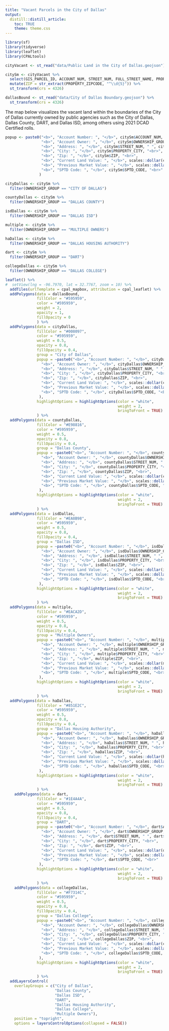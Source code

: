 ```yaml
---
title: "Vacant Parcels in the City of Dallas"
output:
  distill::distill_article:
    toc: TRUE
    theme: theme.css
---
```


```r
library(sf)
library(tidyverse)
library(leaflet)
library(CPALtools)

cityVacant <- st_read("data/Public Land in the City of Dallas.geojson")

citySm <- cityVacant %>%
  select(GIS_PARCEL_ID, ACCOUNT_NUM, STREET_NUM, FULL_STREET_NAME, PROPERTY_CITY, PROPERTY_ZIPCODE, OWNERSHIP_GROUP, LAND_VAL, PREV_MKT_VAL, SPTD_CODE) %>%
  mutate(ZIP = str_extract(PROPERTY_ZIPCODE, "^\\d{5}")) %>%
  st_transform(crs = 4326)

dallasBound <- st_read("data/City of Dallas Boundary.geojson") %>%
  st_transform(crs = 4326)
```

The map below visualizes the vacant land within the boundaries of the City of Dallas currently owned by public agencies such as the City of Dallas, Dallas County, DART, and Dallas ISD, among others using 2021 DCAD Certified rolls.

```r
popup <- paste0("<b>", "Account Number: ", "</b>", citySm$ACCOUNT_NUM, "<br>",
                "<b>", "Account Owner: ", "</b>", citySm$OWNERSHIP_GROUP, "<br>",
                "<b>", "Address: ", "</b>", citySm$STREET_NUM, " ", citySm$FULL_STREET_NAME, "<br>",
                "<b>", "City: ", "</b>", citySm$PROPERTY_CITY, "<br>",
                "<b>", "Zip: ", "</b>", citySm$ZIP, "<br>",
                "<b>", "Current Land Value: ", "</b>", scales::dollar(citySm$LAND_VAL), "<br>",
                "<b>", "Previous Market Value: ", "</b>", scales::dollar(citySm$PREV_MKT_VAL), "<br>",
                "<b>", "SPTD Code: ", "</b>", citySm$SPTD_CODE, "<br>"
               )

cityDallas <- citySm %>%
  filter(OWNERSHIP_GROUP == "CITY OF DALLAS")

countyDallas <- citySm %>%
  filter(OWNERSHIP_GROUP == "DALLAS COUNTY")

isdDallas <- citySm %>%
  filter(OWNERSHIP_GROUP == "DALLAS ISD")

multiple <- citySm %>%
  filter(OWNERSHIP_GROUP == "MULTIPLE OWNERS")

haDallas <- citySm %>%
  filter(OWNERSHIP_GROUP == "DALLAS HOUSING AUTHORITY")

dart <- citySm %>%
  filter(OWNERSHIP_GROUP == "DART")

collegeDallas <- citySm %>%
  filter(OWNERSHIP_GROUP == "DALLAS COLLEGE")

leaflet() %>%
#  setView(lng = -96.7970, lat = 32.7767, zoom = 10) %>%
  addTiles(urlTemplate = cpal_mapbox, attribution = cpal_leaflet) %>%
  addPolygons(data = dallasBound,
              fillColor = "#595959",
              color = "#595959",
              weight = 2,
              opacity = 1,
              fillOpacity = 0
              ) %>%
  addPolygons(data = cityDallas,
              fillColor = "#008097",
              color = "#595959",
              weight = 0.5,
              opacity = 0.8,
              fillOpacity = 0.4,
              group = "City of Dallas",
              popup = ~paste0("<b>", "Account Number: ", "</b>", cityDallas$ACCOUNT_NUM, "<br>",
                "<b>", "Account Owner: ", "</b>", cityDallas$OWNERSHIP_GROUP, "<br>",
                "<b>", "Address: ", "</b>", cityDallas$STREET_NUM, " ", cityDallas$FULL_STREET_NAME, "<br>",
                "<b>", "City: ", "</b>", cityDallas$PROPERTY_CITY, "<br>",
                "<b>", "Zip: ", "</b>", cityDallas$ZIP, "<br>",
                "<b>", "Current Land Value: ", "</b>", scales::dollar(cityDallas$LAND_VAL), "<br>",
                "<b>", "Previous Market Value: ", "</b>", scales::dollar(cityDallas$PREV_MKT_VAL), "<br>",
                "<b>", "SPTD Code: ", "</b>", cityDallas$SPTD_CODE, "<br>"
               ),
              highlightOptions = highlightOptions(color = "white", 
                                                  weight = 2,
                                                  bringToFront = TRUE)
              ) %>%
  addPolygons(data = countyDallas,
              fillColor = "#E98816",
              color = "#595959",
              weight = 0.5,
              opacity = 0.8,
              fillOpacity = 0.4,
              group = "Dallas County",
              popup = ~paste0("<b>", "Account Number: ", "</b>", countyDallas$ACCOUNT_NUM, "<br>",
                "<b>", "Account Owner: ", "</b>", countyDallas$OWNERSHIP_GROUP, "<br>",
                "<b>", "Address: ", "</b>", countyDallas$STREET_NUM, " ", countyDallas$FULL_STREET_NAME, "<br>",
                "<b>", "City: ", "</b>", countyDallas$PROPERTY_CITY, "<br>",
                "<b>", "Zip: ", "</b>", countyDallas$ZIP, "<br>",
                "<b>", "Current Land Value: ", "</b>", scales::dollar(countyDallas$LAND_VAL), "<br>",
                "<b>", "Previous Market Value: ", "</b>", scales::dollar(countyDallas$PREV_MKT_VAL), "<br>",
                "<b>", "SPTD Code: ", "</b>", countyDallas$SPTD_CODE, "<br>"
               ),
              highlightOptions = highlightOptions(color = "white", 
                                                  weight = 2,
                                                  bringToFront = TRUE)
              ) %>%
  addPolygons(data = isdDallas,
              fillColor = "#EA8B98",
              color = "#595959",
              weight = 0.5,
              opacity = 0.8,
              fillOpacity = 0.4,
              group = "Dallas ISD",
              popup = ~paste0("<b>", "Account Number: ", "</b>", isdDallas$ACCOUNT_NUM, "<br>",
                "<b>", "Account Owner: ", "</b>", isdDallas$OWNERSHIP_GROUP, "<br>",
                "<b>", "Address: ", "</b>", isdDallas$STREET_NUM, " ", isdDallas$FULL_STREET_NAME, "<br>",
                "<b>", "City: ", "</b>", isdDallas$PROPERTY_CITY, "<br>",
                "<b>", "Zip: ", "</b>", isdDallas$ZIP, "<br>",
                "<b>", "Current Land Value: ", "</b>", scales::dollar(isdDallas$LAND_VAL), "<br>",
                "<b>", "Previous Market Value: ", "</b>", scales::dollar(isdDallas$PREV_MKT_VAL), "<br>",
                "<b>", "SPTD Code: ", "</b>", isdDallas$SPTD_CODE, "<br>"
               ),
              highlightOptions = highlightOptions(color = "white", 
                                                  weight = 2,
                                                  bringToFront = TRUE)
              ) %>%
  addPolygons(data = multiple,
              fillColor = "#EACA2D",
              color = "#595959",
              weight = 0.5,
              opacity = 0.8,
              fillOpacity = 0.4,
              group = "Multiple Owners",
              popup = ~paste0("<b>", "Account Number: ", "</b>", multiple$ACCOUNT_NUM, "<br>",
                "<b>", "Account Owner: ", "</b>", multiple$OWNERSHIP_GROUP, "<br>",
                "<b>", "Address: ", "</b>", multiple$STREET_NUM, " ", multiple$FULL_STREET_NAME, "<br>",
                "<b>", "City: ", "</b>", multiple$PROPERTY_CITY, "<br>",
                "<b>", "Zip: ", "</b>", multiple$ZIP, "<br>",
                "<b>", "Current Land Value: ", "</b>", scales::dollar(multiple$LAND_VAL), "<br>",
                "<b>", "Previous Market Value: ", "</b>", scales::dollar(multiple$PREV_MKT_VAL), "<br>",
                "<b>", "SPTD Code: ", "</b>", multiple$SPTD_CODE, "<br>"
               ),
              highlightOptions = highlightOptions(color = "white", 
                                                  weight = 2,
                                                  bringToFront = TRUE)
              ) %>%
  addPolygons(data = haDallas,
              fillColor = "#851E2C",
              color = "#595959",
              weight = 0.5,
              opacity = 0.8,
              fillOpacity = 0.4,
              group = "Dallas Housing Authority",
              popup = ~paste0("<b>", "Account Number: ", "</b>", haDallas$ACCOUNT_NUM, "<br>",
                "<b>", "Account Owner: ", "</b>", haDallas$OWNERSHIP_GROUP, "<br>",
                "<b>", "Address: ", "</b>", haDallas$STREET_NUM, " ", haDallas$FULL_STREET_NAME, "<br>",
                "<b>", "City: ", "</b>", haDallas$PROPERTY_CITY, "<br>",
                "<b>", "Zip: ", "</b>", haDallas$ZIP, "<br>",
                "<b>", "Current Land Value: ", "</b>", scales::dollar(haDallas$LAND_VAL), "<br>",
                "<b>", "Previous Market Value: ", "</b>", scales::dollar(haDallas$PREV_MKT_VAL), "<br>",
                "<b>", "SPTD Code: ", "</b>", haDallas$SPTD_CODE, "<br>"
               ),
              highlightOptions = highlightOptions(color = "white", 
                                                  weight = 2,
                                                  bringToFront = TRUE)
              ) %>%
    addPolygons(data = dart,
              fillColor = "#1E4A4A",
              color = "#595959",
              weight = 0.5,
              opacity = 0.8,
              fillOpacity = 0.4,
              group = "DART",
              popup = ~paste0("<b>", "Account Number: ", "</b>", dart$ACCOUNT_NUM, "<br>",
                "<b>", "Account Owner: ", "</b>", dart$OWNERSHIP_GROUP, "<br>",
                "<b>", "Address: ", "</b>", dart$STREET_NUM, " ", dart$FULL_STREET_NAME, "<br>",
                "<b>", "City: ", "</b>", dart$PROPERTY_CITY, "<br>",
                "<b>", "Zip: ", "</b>", dart$ZIP, "<br>",
                "<b>", "Current Land Value: ", "</b>", scales::dollar(dart$LAND_VAL), "<br>",
                "<b>", "Previous Market Value: ", "</b>", scales::dollar(dart$PREV_MKT_VAL), "<br>",
                "<b>", "SPTD Code: ", "</b>", dart$SPTD_CODE, "<br>"
               ),
              highlightOptions = highlightOptions(color = "white", 
                                                  weight = 2,
                                                  bringToFront = TRUE)
              ) %>%
    addPolygons(data = collegeDallas,
              fillColor = "#F7314C",
              color = "#595959",
              weight = 0.5,
              opacity = 0.8,
              fillOpacity = 0.4,
              group = "Dallas College",
              popup = ~paste0("<b>", "Account Number: ", "</b>", collegeDallas$ACCOUNT_NUM, "<br>",
                "<b>", "Account Owner: ", "</b>", collegeDallas$OWNERSHIP_GROUP, "<br>",
                "<b>", "Address: ", "</b>", collegeDallas$STREET_NUM, " ", collegeDallas$FULL_STREET_NAME, "<br>",
                "<b>", "City: ", "</b>", collegeDallas$PROPERTY_CITY, "<br>",
                "<b>", "Zip: ", "</b>", collegeDallas$ZIP, "<br>",
                "<b>", "Current Land Value: ", "</b>", scales::dollar(collegeDallas$LAND_VAL), "<br>",
                "<b>", "Previous Market Value: ", "</b>", scales::dollar(collegeDallas$PREV_MKT_VAL), "<br>",
                "<b>", "SPTD Code: ", "</b>", collegeDallas$SPTD_CODE, "<br>"
               ),
              highlightOptions = highlightOptions(color = "white", 
                                                  weight = 2,
                                                  bringToFront = TRUE)
              ) %>%
  addLayersControl(
    overlayGroups = c("City of Dallas",
                      "Dallas County",
                      "Dallas ISD",
                      "DART",
                      "Dallas Housing Authority",
                      "Dallas College",
                      "Multiple Owners"),
    position = "topright",
    options = layersControlOptions(collapsed = FALSE))
```
